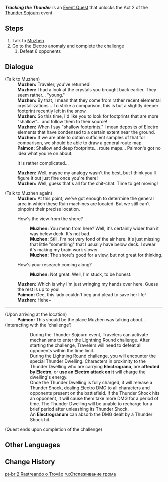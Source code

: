 {{Quest Infobox
|id            = 72653
|type          = World
|region        = Inazuma
|area          = Narukami Island
|subarea       = Ritou
|event_name    = Thunder Sojourn
|requirement   = 
|startLocation = [[Ritou]], [[Inazuma]]
|rewards       = Primogem*50;Hero's Wit*2;Mora*20,000
|otherRewards  = 
* Unlocks Act 2 of [[Thunder Sojourn]] - [[Thunder Sojourn/Lightning Round|Lightning Round]]
|characters    = Paimon; Traveler; Muzhen
}}
'''''Tracking the Thunder''''' is an [[Event Quest]] that unlocks the Act 2 of the [[Thunder Sojourn]] event.

==Steps==
# Talk to [[Muzhen]]
# Go to the Electro anomaly and complete the challenge
## Defeat 6 opponents

==Dialogue==
{{Quest Description|Previous findings have caused [[Muzhen]]'s research to make progress, but research is an ongoing process...}}
{{Dialogue Start}}
;(Talk to Muzhen)
:'''Muzhen:''' Traveler, you've returned!
:'''Muzhen:''' I had a look at the crystals you brought back earlier. They seem rather... "young."
:'''Muzhen:''' By that, I mean that they come from rather recent elemental crystallizations... To strike a comparison, this is but a slightly deeper footprint recently left in the snow.
:'''Muzhen:''' So this time, I'd like you to look for footprints that are more "shallow"... and follow them to their source!
:'''Muzhen:''' When I say "shallow footprints," I mean deposits of Electro elements that have condensed to a certain extent near the ground.
:'''Muzhen:''' If we are able to obtain sufficient samples of that for comparison, we should be able to draw a general route map.
:'''Paimon:''' Shallow and deep footprints... route maps... Paimon's got no idea what you're on about.
:{{DIcon}} It is rather complicated...
:'''Muzhen:''' Well, maybe my analogy wasn't the best, but I think you'll figure it out just fine once you're there!
:'''Muzhen:''' Well, guess that's all for the chit-chat. Time to get moving!

;(Talk to Muzhen again)
:'''Muzhen:''' At this point, we've got enough to determine the general area in which these Ruin machines are located. But we still can't pinpoint their precise location.
:{{DIcon}} How's the view from the shore?
::'''Muzhen:''' You mean from here? Well, it's certainly wider than it was below deck. It's not bad.
::'''Muzhen:''' Still, I'm not very fond of the air here. It's just missing that little "something" that I usually have below deck. I swear it's making my brain work slower.
::'''Muzhen:''' The shore's good for a view, but not great for thinking.
:{{DIcon}} How's your research coming along?
::'''Muzhen:''' Not great. Well, I'm stuck, to be honest.
:'''Muzhen:''' Which is why I'm just wringing my hands over here. Guess the rest is up to you!
:'''Paimon:''' Gee, this lady couldn't beg and plead to save her life!
:'''Muzhen:''' Hehe~
----
;(Upon arriving at the location)
:'''Paimon:''' This should be the place Muzhen was talking about...
;(Interacting with the 'challenge')
:{{Black Screen|''Lightning Round &mdash; Gameplay Tutorial''}}
:: During the Thunder Sojourn event, Travelers can activate mechanisms to enter the Lightning Round challenge. After starting the challenge, Travelers will need to defeat all opponents within the time limit.
:: During the Lightning Round challenge, you will encounter the special Thunder Dwelling. Characters in proximity to the Thunder Dwelling who are carrying '''Electrograna''', are '''affected by Electro''', or '''use an Electro attack on it''' will charge the dwelling's energy.
:: Once the Thunder Dwelling is fully charged, it will release a Thunder Shock, dealing Electro DMG to all characters and opponents present on the battlefield. If the Thunder Shock hits an opponent, it will cause them take more DMG for a period of time. The Thunder Dwelling will be unable to recharge for a brief period after unleashing its Thunder Shock.
:: An '''Electrogranum''' can absorb the DMG dealt by a Thunder Shock hit.
;(Quest ends upon completion of the challenge)
{{Dialogue End}}

==Other Languages==
{{Other Languages
|en      = Tracking the Thunder
|zhs     = 追随鸣雷的踪迹
|zhs_rm  = Zhuīsuí Míngléi de Zōngjī
|zht     = 追隨鳴雷的蹤跡
|zht_rm  = Zhuīsuí Míngléi de Zōngjī
|zh_tl   = Following the Thunder's Trail
|ja      = 雷鳴をたどる
|ja_rm   = Raimei wo Tadoru
|ja_tl   = Following the Thunder
|ko      = 뇌명의 흔적을 찾아
|ko_rm   = Noemyeong-ui Heunjeok-eul Chaja
|ko_tl   = Following the Trace of Thunder
|es      = Persiguiendo la tormenta
|es_tl   = Pursuing the Storm
|fr      = À la poursuite du tonnerre
|fr_tl   = In Pursuit of the Thunder
|ru      = Отслеживание грома
|ru_tl   = Tracking the Thunder
|th      = ตามรอยสายฟ้า
|th_rm   = 
|th_tl   = 
|vi      = Đi theo dấu tích của tiếng sấm
|vi_tl   = 
|de      = Dem Donner nachspüren
|de_tl   = Track Down The Thunder
|id      = Melacak Petir
|id_tl   = Tracking the Thunder
|pt      = Rastreando o Trovão
|pt_tl   = Tracking the Thunder
}}

==Change History==
{{Change History|2.0}}

[[pt-br:2 Rastreando o Trovão]]
[[ru:Отслеживание грома]]
